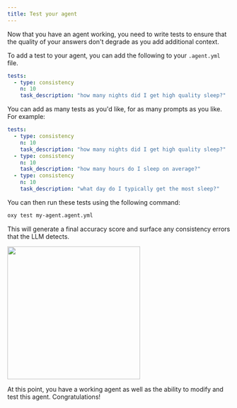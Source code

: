 ```yaml
---
title: Test your agent
---
```


Now that you have an agent working, you need to write tests to ensure that the
quality of your answers don't degrade as you add additional context.

To add a test to your agent, you can add the following to your `.agent.yml` file.

```yaml
tests:
  - type: consistency
    n: 10
    task_description: "how many nights did I get high quality sleep?"
```

You can add as many tests as you'd like, for as many prompts as you like. For example:

```yaml
tests:
  - type: consistency
    n: 10
    task_description: "how many nights did I get high quality sleep?"
  - type: consistency
    n: 10
    task_description: "how many hours do I sleep on average?"
  - type: consistency
    n: 10
    task_description: "what day do I typically get the most sleep?"
```

You can then run these tests using the following command:

```bash
oxy test my-agent.agent.yml
```

This will generate a final accuracy score and surface any consistency errors
that the LLM detects.

<img height="300" class="rounded-md" src="/images/test-run.png" />

At this point, you have a working agent as well as the ability to modify and
test this agent. Congratulations!
